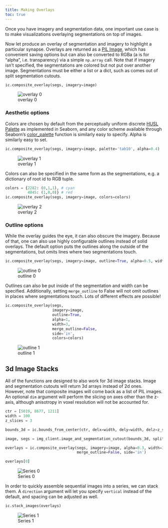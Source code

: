 ```yaml
---
title: Making Overlays
toc: true
---
```


Once you have imagery and segmentation data, one important use case is to make visualizations overlaying segmentations on top of images.

Now let produce an overlay of segmentation and imagery to highlight a particular synapse.
Overlays are returned as a [PIL Image](https://pillow.readthedocs.io/en/stable/), which has convenient saving options but can also be converted to RGBa (a is for "alpha", i.e. transparency) via a simple `np.array` call.
Note that if imagery isn't specified, the segmentations are colored but not put over another image.
Segmentations must be either a list or a dict, such as comes out of split segmentation cutouts.

```python
ic.composite_overlay(segs, imagery=image)
```
![overlay 0](../example_images/seg_overlay_0.png)

### Aesthetic options

Colors are chosen by default from the perceptually uniform discrete [HUSL Palette](https://seaborn.pydata.org/generated/seaborn.husl_palette.html) as implemented in Seaborn, and any color scheme available through Seaborn's [color_palette](https://seaborn.pydata.org/generated/seaborn.color_palette.html?highlight=color_palette) function is similarly easy to specify.
Alpha is similarly easy to set.

```python
ic.composite_overlay(segs, imagery=image, palette='tab10', alpha=0.4)
```

![overlay 1](../example_images/seg_overlay_1.png)

Colors can also be specified in the same form as the segmentations, e.g. a dictionary of root id to RGB tuple.

```python
colors = {2282: (0,1,1), # cyan
          4845: (1,0,0)} # red
ic.composite_overlay(segs, imagery=image, colors=colors)
```

![overlay 2](../example_images/seg_overlay_2.png)

### Outline options

While the overlay guides the eye, it can also obscure the imagery.
Because of that, one can also use highly configurable outlines instead of solid overlays.
The default option puts the outlines along the outside of the segmentations, but omits lines where two segmentations touch.

```python
ic.composite_overlay(segs, imagery=image, outline=True, alpha=0.5, width=15, colors=colors)
```

![outline 0](../example_images/seg_outline_0.png)

Outlines can also be put inside of the segmentation and width can be specified.
Additionally, setting `merge_outline` to False will not omit outlines in places where segmentations touch.
Lots of different effects are possible!

```python
ic.composite_overlay(segs,
                     imagery=image,
                     outline=True,
                     alpha=1,
                     width=3,
                     merge_outline=False,
                     side='in',
                     colors=colors)
```

![outline 1](../example_images/seg_outline_1.png)

## 3d Image Stacks

All of the functions are designed to also work for 3d image stacks.
Image and segmentation cutouts will return 3d arrays instead of 2d ones.
However, note that composite images will come back as a list of PIL images.
An optional `dim` argument will perform the slicing on axes other than the z-axis, although anisotropy in voxel resolution will not be accounted for.

```python
ctr = [5019, 8677, 1211]
width = 100
z_slices = 3

bounds_3d = ic.bounds_from_center(ctr, delx=width, dely=width, delz=z_slices)

image, segs = img_client.image_and_segmentation_cutout(bounds_3d, split_segmentations=True)

overlays = ic.composite_overlay(segs, imagery=image, alpha=0.3, width=3,
                                merge_outline=False, side='in')

overlays[0]
```

![Series 0](../example_images/seg_series_0.png)

In order to quickly assemble sequential images into a series, we can stack them.
A `direction` argument will let you specify `vertical` instead of the default, and spacing can be adjusted as well.

```python
ic.stack_images(overlays)
```

![Series 1](../example_images/seg_series_full.png)
